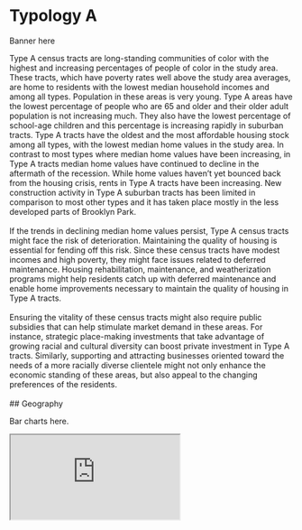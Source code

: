 # Typology A

Banner here

Type A census tracts are long-standing communities of color with the highest and increasing percentages of people of color in the study area. These tracts, which have poverty rates well above the study area averages, are home to residents with the lowest median household incomes and among all types. Population in these areas is very young. Type A areas have the lowest percentage of people who are 65 and older and their older adult population is not increasing much. They also have the lowest percentage of school-age children and this percentage is increasing rapidly in suburban tracts.
Type A tracts have the oldest and the most affordable housing stock among all types, with the lowest median home values in the study area. In contrast to most types where median home values have been increasing, in Type A tracts median home values have continued to decline in the aftermath of the recession. While home values haven’t yet bounced back from the housing crisis, rents in Type A tracts have been increasing. New construction activity in Type A suburban tracts has been limited in comparison to most other types and it has taken place mostly in the less developed parts of Brooklyn Park.
<br>
<br>
If the trends in declining median home values persist, Type A census tracts might face the risk of deterioration. Maintaining the quality of housing is essential for fending off this risk. Since these census tracts have modest incomes and high poverty, they might face issues related to deferred maintenance. Housing rehabilitation, maintenance, and weatherization programs might help residents catch up with deferred maintenance and enable home improvements necessary to maintain the quality of housing in Type A tracts.
<br>
<br>
Ensuring the vitality of these census tracts might also require public subsidies that can help stimulate market demand in these areas. For instance, strategic place-making investments that take advantage of growing racial and cultural diversity can boost private investment in Type A tracts. Similarly, supporting and attracting businesses oriented toward the needs of a more racially diverse clientele might not only enhance the economic standing of these areas, but also appeal to the changing preferences of the residents.
<br>
<br>
## Geography

Bar charts here.

<iframe src="https://public.tableau.com/views/A_15726725807390/A?:embed=y&:display_count=yes&:showVizHome=no!:origin=viz_share_link" />

